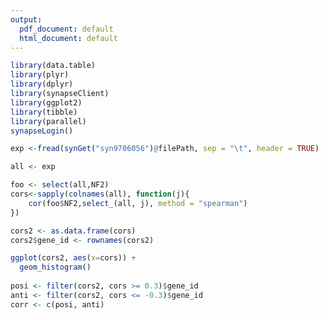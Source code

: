 ```yaml
---
output:
  pdf_document: default
  html_document: default
---
```


```r
library(data.table)
library(plyr)
library(dplyr)
library(synapseClient)
library(ggplot2)
library(tibble)
library(parallel)
synapseLogin()

exp <-fread(synGet("syn9706056")@filePath, sep = "\t", header = TRUE)
```

```r
all <- exp
```


```r
foo <- select(all,NF2)
cors<-sapply(colnames(all), function(j){
    cor(foo$NF2,select_(all, j), method = "spearman")
})

cors2 <- as.data.frame(cors)
cors2$gene_id <- rownames(cors2)

ggplot(cors2, aes(x=cors)) +
  geom_histogram()
  
posi <- filter(cors2, cors >= 0.3)$gene_id
anti <- filter(cors2, cors <= -0.3)$gene_id
corr <- c(posi, anti)
```



